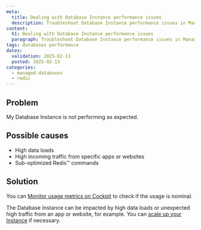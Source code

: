 ```yaml
---
meta:
  title: Dealing with Database Instance performance issues
  description: Troubleshoot Database Instance performance issues in Managed Databases for Redis™.
content:
  h1: Dealing with Database Instance performance issues
  paragraph: Troubleshoot Database Instance performance issues in Managed Databases for Redis™.
tags: databases performance
dates:
  validation: 2025-02-13
  posted: 2025-02-13
categories:
  - managed-databases
  - redis
---
```


## Problem

My Database Instance is not performing as expected.

## Possible causes

- High data loads
- High incoming traffic from specific apps or websites
- Sub-optimized Redis™ commands

## Solution

You can [Monitor usage metrics on Cockpit](/managed-databases-for-redis/how-to/monitor-databases-cockpit) to check if the usage is nominal.

The Database Instance can be impacted by high data loads or unexpected high traffic from an app or website, for example. You can [scale up your Instance](/managed-databases-for-redis/how-to/scale-up-a-database-for-redis) if necessary.